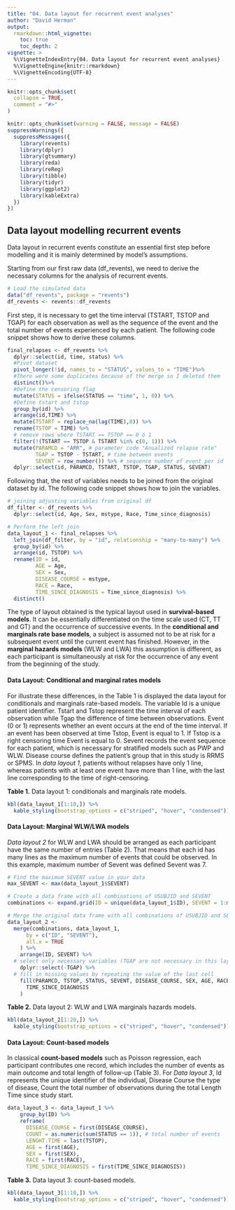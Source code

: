```yaml
---
title: "04. Data layout for recurrent event analyses"
author: "David Herman"
output: 
  rmarkdown::html_vignette:
    toc: true
    toc_depth: 2
vignette: >
  %\VignetteIndexEntry{04. Data layout for recurrent event analyses}
  %\VignetteEngine{knitr::rmarkdown}
  %\VignetteEncoding{UTF-8}
---
```


```r
knitr::opts_chunk$set(
  collapse = TRUE,
  comment = "#>"
)
```

```r
knitr::opts_chunk$set(warning = FALSE, message = FALSE)
suppressWarnings({
  suppressMessages({
    library(revents)
    library(dplyr)
    library(gtsummary)
    library(reda)
    library(reReg)
    library(tibble)
    library(tidyr)
    library(ggplot2)
    library(kableExtra)
  })
})
```

## Data layout modelling recurrent events

Data layout in recurrent events constitute an essential first step before modelling and it is mainly determined by model's assumptions.

Starting from our first raw data (df_revents), we need to derive the necessary columns for the analysis of recurrent events.

```r
# Load the simulated data
data("df_revents", package = "revents")
df_revents <- revents::df_revents
```

First step, it is necessary to get the time interval (TSTART, TSTOP and TGAP) for each observation as well as the sequence of the event and the total number of events experienced by each patient. The following code snippet shows how to derive these columns.

```r
final_relapses <- df_revents %>%
  dplyr::select(id, time, status) %>%
  #Pivot dataset
  pivot_longer(!id, names_to = "STATUS", values_to = "TIME")%>%
  #There were some duplicates because of the merge so I deleted them
  distinct()%>%
  #Define the censoring flag
  mutate(STATUS = ifelse(STATUS == "time", 1, 0)) %>%
  #Define tstart and tstop
  group_by(id) %>%
  arrange(id,TIME) %>%
  mutate(TSTART = replace_na(lag(TIME),0)) %>%
  rename(TSTOP = TIME) %>%  
  # remove rows where TSTART == TSTOP == 0 ó 1
  filter(!(TSTART == TSTOP & TSTART %in% c(0, 1))) %>%
  mutate(PARAMCD = "ARR", # parameter code "Anualized relapse rate"
         TGAP = TSTOP - TSTART, # time between events
         SEVENT = row_number()) %>% # sequence number of event per id
  dplyr::select(id, PARAMCD, TSTART, TSTOP, TGAP, STATUS, SEVENT) 
```

Following that, the rest of variables needs to be joined from the original dataset by id. The following code snippet shows how to join the variables.

```r
# joining adjusting variables from original df
df_filter <- df_revents %>%
  dplyr::select(id, Age, Sex, mstype, Race, Time_since_diagnosis)

# Perform the left join
data_layout_1 <- final_relapses %>%
  left_join(df_filter, by = "id", relationship = "many-to-many") %>%
  group_by(id) %>%
  arrange(id, TSTOP) %>%
  rename(ID = id,
         AGE = Age,
         SEX = Sex,
         DISEASE_COURSE = mstype,
         RACE = Race,
         TIME_SINCE_DIAGNOSIS = Time_since_diagnosis) %>%
  distinct()
```

The type of layout obtained is the typical layout used in **survival-based models**. It can be essentially differentiated on the time scale used (CT, TT and GT) and the occurrence of successive events. In the **conditional and marginals rate base models**, a subject is assumed not to be at risk for a subsequent event until the current event has finished. However, in the **marginal hazards models** (WLW and LWA) this assumption is different, as each participant is simultaneously at risk for the occurrence of any event from the beginning of the study.

#### Data Layout: Conditional and marginal rates models

For illustrate these differences, in the Table 1 is displayed the data layout for conditionals and marginals rate-based models. The variable Id is a unique patient identifier. Tstart and Tstop represent the time interval of each observation while Tgap the difference of time between observations. Event (0 or 1) represents whether an event occurs at the end of the time interval. If an event has been observed at time Tstop, Event is equal to 1. If Tstop is a right censoring time Event is equal to 0. Sevent records the event sequence for each patient, which is necessary for stratified models such as PWP and WLW. Disease course defines the patient’s group that in this study is RRMS or SPMS. In *data layout 1*, patients without relapses have only 1 line, whereas patients with at least one event have more than 1 line, with the last line corresponding to the time of right-censoring.

**Table 1.** Data layout 1: conditionals and marginals rate models.

```r
kbl(data_layout_1[1:10,]) %>%
  kable_styling(bootstrap_options = c("striped", "hover", "condensed"))
```

#### Data Layout: Marginal WLW/LWA models

*Data layout 2* for WLW and LWA should be arranged as each participant have the same number of entries (Table 2). That means that each id has many lines as the maximum number of events that could be observed. In this example, maximum number of Sevent was defined Sevent was 7.

```r
# Find the maximum SEVENT value in your data
max_SEVENT <- max(data_layout_1$SEVENT)

# Create a data frame with all combinations of USUBJID and SEVENT
combinations <- expand.grid(ID = unique(data_layout_1$ID), SEVENT = 1:max_SEVENT)

# Merge the original data frame with all combinations of USUBJID and SEVENT
data_layout_2 <- 
  merge(combinations, data_layout_1,
      by = c("ID", "SEVENT"),
      all.x = TRUE
    ) %>%
    arrange(ID, SEVENT) %>%
  # select only necessary variables (TGAP are not necessary in this layout)
    dplyr::select(-TGAP) %>%
  # fill in missing values by repeating the value of the last cell
    fill(PARAMCD, TSTOP, STATUS, SEVENT, DISEASE_COURSE, SEX, AGE, RACE,
      TIME_SINCE_DIAGNOSIS
    )
```

**Table 2.** Data layout 2: WLW and LWA marginals hazards models.

```r
kbl(data_layout_2[1:20,]) %>%
  kable_styling(bootstrap_options = c("striped", "hover", "condensed"))
```

#### Data Layout: Count-based models

In classical **count-based models** such as Poisson regression, each participant contributes one record, which includes the number of events as main outcome and total length of follow-up (Table 3). For *Data layout 3*, Id represents the unique identifier of the individual, Disease Course the type of disease, Count the total number of observations during the total Length Time since study start.

```r
data_layout_3 <- data_layout_1 %>%
    group_by(ID) %>%
    reframe(
      DISEASE_COURSE = first(DISEASE_COURSE),
      COUNT = as.numeric(sum(STATUS == 1)), # total number of events 
      LENGHT.TIME = last(TSTOP),
      AGE = first(AGE),
      SEX = first(SEX),
      RACE = first(RACE),
      TIME_SINCE_DIAGNOSIS = first(TIME_SINCE_DIAGNOSIS))
```

**Table 3.** Data layout 3: count-based models.

```r
kbl(data_layout_3[1:10,]) %>%
  kable_styling(bootstrap_options = c("striped", "hover", "condensed"))
```
